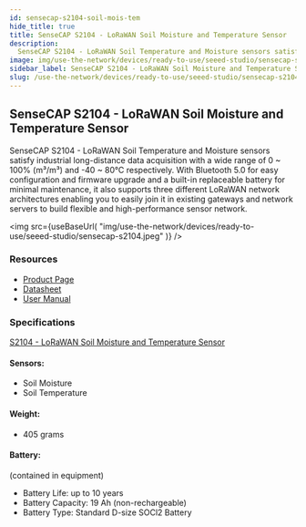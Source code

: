 ```yaml
---
id: sensecap-s2104-soil-mois-tem
hide_title: true
title: SenseCAP S2104 - LoRaWAN Soil Moisture and Temperature Sensor
description:
  SenseCAP S2104 - LoRaWAN Soil Temperature and Moisture sensors satisfy industrial long-distance data acquisition with a wide range of 0 ~ 100% (m³/m³) and -40 ~ 80℃ respectively. With Bluetooth 5.0 for easy configuration and firmware upgrade and a built-in replaceable battery for minimal maintenance, it also supports three different LoRaWAN network architectures enabling you to easily join it in existing gateways and network servers to build flexible and high-performance sensor network.
image: img/use-the-network/devices/ready-to-use/seeed-studio/sensecap-s2104.jpeg
sidebar_label: SenseCAP S2104 - LoRaWAN Soil Moisture and Temperature Sensor
slug: /use-the-network/devices/ready-to-use/seeed-studio/sensecap-s2104-soil-mois-tem
---
```



## SenseCAP S2104 - LoRaWAN Soil Moisture and Temperature Sensor

SenseCAP S2104 - LoRaWAN Soil Temperature and Moisture sensors satisfy industrial long-distance data acquisition with a wide range of 0 ~ 100% (m³/m³) and -40 ~ 80℃ respectively. With Bluetooth 5.0 for easy configuration and firmware upgrade and a built-in replaceable battery for minimal maintenance, it also supports three different LoRaWAN network architectures enabling you to easily join it in existing gateways and network servers to build flexible and high-performance sensor network.

<img
  src={useBaseUrl(
    "img/use-the-network/devices/ready-to-use/seeed-studio/sensecap-s2104.jpeg"
  )}
/>

### Resources

- [Product Page](https://www.seeedstudio.com/SenseCAP-S2104-LoRaWAN-Soil-Temperature-and-Moisture-Sensor-p-5357.html)
- [Datasheet](https://drive.google.com/file/d/1HfZMCDgKOhgWbJDyBI8cY4T2JVEOh9fF/view?usp=sharing)
- [User Manual](https://drive.google.com/file/d/1Jq9Nigpjzda6mw9a20I6FHBEfS25PdAA/view?usp=sharing)

### Specifications

[S2104 - LoRaWAN Soil Moisture and Temperature Sensor](https://drive.google.com/file/d/1HfZMCDgKOhgWbJDyBI8cY4T2JVEOh9fF/view)

#### Sensors:

- Soil Moisture 
- Soil Temperature

#### Weight:

- 405 grams

#### Battery:

(contained in equipment)
- Battery Life: up to 10 years 
- Battery Capacity: 19 Ah (non-rechargeable)
- Battery Type: Standard D-size SOCl2 Battery

